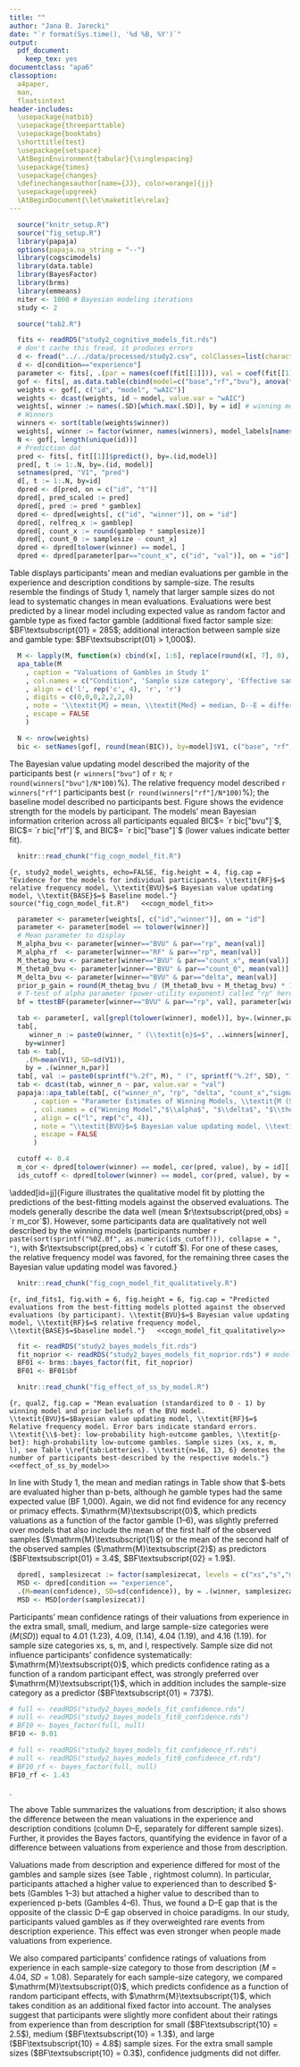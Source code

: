 ```yaml
---
title: ""
author: "Jana B. Jarecki"
date: "`r format(Sys.time(), '%d %B, %Y')`"
output:
  pdf_document:
    keep_tex: yes
documentclass: "apa6"
classoption:
  a4paper,
  man,
  floatsintext
header-includes:
  \usepackage{natbib}
  \usepackage{threeparttable}
  \usepackage{booktabs}
  \shorttitle{test}
  \usepackage{setspace}
  \AtBeginEnvironment{tabular}{\singlespacing}
  \usepackage{times}
  \usepackage{changes}
  \definechangesauthor[name={JJ}, color=orange]{jj}
  \usepackage{upgreek}
  \AtBeginDocument{\let\maketitle\relax}
---
```


```r
  source("knitr_setup.R")
  source("fig_setup.R")
  library(papaja)
  options(papaja.na_string = "--")
  library(cogscimodels)
  library(data.table)
  library(BayesFactor)
  library(brms)
  library(emmeans)  
  niter <- 1000 # Bayesian modeling iterations
  study <- 2
```

```r
  source("tab2.R")
```

```r
  fits <- readRDS("study2_cognitive_models_fit.rds")
  # don't cache this fread, it produces errors
  d <- fread("../../data/processed/study2.csv", colClasses=list(character="id"))
  d <- d[condition=="experience"]
  parameter <- fits[, .(par = names(coef(fit[[1]])), val = coef(fit[[1]])), by = .(id, model)]
  gof <- fits[, as.data.table(cbind(model=c("base","rf","bvu"), anova(fit[[1]], fit[[2]], fit[[3]])[, c("wAIC", "AIC", "BIC")])), by = id]
  weights <- gof[, c("id", "model", "wAIC")]
  weights <- dcast(weights, id ~ model, value.var = "wAIC")
  weights[, winner := names(.SD)[which.max(.SD)], by = id] # winning models
  # Winners
  winners <- sort(table(weights$winner))
  weights[, winner := factor(winner, names(winners), model_labels[names(winners)])]
  N <- gof[, length(unique(id))]
  # Prediction dat
  pred <- fits[, fit[[1]]$predict(), by=.(id,model)]
  pred[, t := 1:.N, by=.(id, model)]
  setnames(pred, "V1", "pred")
  d[, t := 1:.N, by=id]
  dpred <- d[pred, on = c("id", "t")]
  dpred[, pred_scaled := pred]
  dpred[, pred := pred * gamblex]
  dpred <- dpred[weights[, c("id", "winner")], on = "id"]
  dpred[, relfreq_x := gamblep]
  dpred[, count_x := round(gamblep * samplesize)]
  dpred[, count_0 := samplesize - count_x]
  dpred <- dpred[tolower(winner) == model, ]
  dpred <- dpred[parameter[par=="count_x", c("id", "val")], on = "id"]
```


\subsection{Evaluations of Gambles by Condition and Sample Size}
Table \ref{tab:means_study2} displays participants' mean and median evaluations per gamble in the experience and description conditions by sample-size. The results resemble the findings of Study 1, namely that larger sample sizes do not lead to systematic changes in mean evaluations. Evaluations were best predicted by a linear model including expected value as random factor and gamble type as fixed factor gamble (additional fixed factor sample size: $BF\textsubscript{01} = 285$; additional interaction between sample size and gamble type: $BF\textsubscript{01} > 1,000$).

<!-- 
```r
  dagg <- d[, .(M=mean(value), SD=sd(value)), by = .(samplesizecat, gambletype)]
  ggplot(dagg, aes(samplesizecat)) +
    geom_jitter(data=d, aes(y=value), alpha = 0.01) +
    geom_violin(data=d, aes(y=value), color = "grey", fill = "grey", alpha = .4) +
    geom_boxplot(data=d, aes(y=value), fill = NA, color = "white", width = 0.2, size = 1) +
    geom_errorbar(aes(ymin = M-SD, ymax=M+SD), width = 0.1, size = 0.8) +
    geom_point(aes(y=M), size = 3) +
    facet_wrap(~gambletype) +
    ylim(0,27) +
    ylab("Evaluation (M +/- SD)") +
    xlab("Sample Size") +
    labs(caption = "Note: -- denotes description condition") +
    geom_segment(aes(x = "xs", xend = "l", y = 27, yend = 27), color = "grey") +
    geom_label(aes(y = 27, x = "s", label = " Experience"), hjust = 0.03, label.size = 0, size = 2.7, fontface = 3, vjust = 0.4) +
    theme(aspect.ratio = 1)
``` 
-->

```r
  M <- lapply(M, function(x) cbind(x[, 1:6], replace(round(x[, 7], 0), round(x[, 7], 0) > 1000, ">1000")))
  apa_table(M
    , caption = "Valuations of Gambles in Study 1"
    , col.names = c("Condition", 'Sample size category', 'Effective sample size', '\\textit{Med}', '\\textit{M}', 'D--E', 'D--E:$BF\\textsubscript{10}$')
    , align = c('l', rep('c', 4), 'r', 'r')
    , digits = c(0,0,0,2,2,2,0)
    , note = '\\textit{M} = mean, \\textit{Med} = median, D--E = difference between mean description-based valuations and experience-based valuations, $BF\\textsubscript{10}$ = Bayes Factor quantifying the evidence for a linear model $\\mathrm{M}\\textsubscript{1}$ predicting that valuations differ between description and experience over a linear model $\\mathrm{M}\\textsubscript{0}$ predicting no such differences; both models models contain a by-participant random effect. Gambles IDs 1, 2, and 3 are \\$-bets; Gamble IDs 4, 5, and 6 are p-bets.'
    , escape = FALSE
    )
```

\subsection{Cognitive modeling of experience-based evaluations}
\added[id=jj]{The modeling procedure followed the procedure in Study~1.}

```r
  N <- nrow(weights)
  bic <- setNames(gof[, round(mean(BIC)), by=model]$V1, c("base", "rf", "bvu"))
```

\subsubsection{Modeling Results}
\added[id=jj]{The next section presents the quantitative cognitive model fit, the qualitative model fit, and lastly the effects of sample size given the cognitive strategies.}

\textit{Quantitative Model Fit.} The Bayesian value updating model described the majority of the participants best (`r winners["bvu"]` of `r N`; `r round(winners["bvu"]/N*100)`\%). The relative frequency model described `r winners["rf"]` participants best (`r round(winners["rf"]/N*100)`\%); the baseline model described no participants best. Figure \ref{fig:study2_model_weights} shows the evidence strength for the models by participant. The models' mean Bayesian information criterion across all participants equaled BIC\textsubscript{BVU}$= `r bic["bvu"]`$, BIC\textsubscript{RF}$= `r bic["rf"]`$, and BIC\textsubscript{BASE}$= `r bic["base"]`$ (lower values indicate better fit).


```r
  knitr::read_chunk("fig_cogn_model_fit.R")
```
```{r, study2_model_weights, echo=FALSE, fig.height = 4, fig.cap = "Evidence for the models for individual participants. \\textit{RF}$=$ relative frequency model, \\textit{BVU}$=$ Bayesian value updating model, \\textit{BASE}$=$ Baseline model."}
  source("fig_cogn_model_fit.R")
  <<cogn_model_fit>>
```

```r
  parameter <- parameter[weights[, c("id","winner")], on = "id"]
  parameter <- parameter[model == tolower(winner)]
  # Mean parameter to display
  M_alpha_bvu <- parameter[winner=="BVU" & par=="rp", mean(val)]
  M_alpha_rf  <- parameter[winner=="RF" & par=="rp", mean(val)]
  M_thetag_bvu <- parameter[winner=="BVU" & par=="count_x", mean(val)]
  M_theta0_bvu <- parameter[winner=="BVU" & par=="count_0", mean(val)]
  M_delta_bvu <- parameter[winner=="BVU" & par=="delta", mean(val)]
  prior_p_gain = round(M_thetag_bvu / (M_theta0_bvu + M_thetag_bvu) * 100)
  # T-test of alpha parameter (power-utility exponent) called "rp" here
  bf = ttestBF(parameter[winner=="BVU" & par=="rp", val], parameter[winner=="RF" & par=="rp", val])
```

\added[id=jj]{
The estimated parameter of the winning models are shown in Table \ref{tab:study2_parameter}. The mean power utility exponent $\alpha$ is relatively similar for participants classified as using a Bayesian value updating strategy ($M_{\alpha}= `r M_alpha_bvu`$) compared to those using a relative frequency strategy ($M_{\alpha}=`r M_alpha_rf`$), `r apa_print(bf)$full_result`. Like in Study 1, the participants using the Bayesian strategy had a loss prior, on avarage; they believed that gains occur with `r prior_p_gain`\% (gain prior $\theta_G = `r M_thetag_bvu`$; zero-outcome prior $\theta_0 = `r M_theta0_bvu`$). Again, the learning rate parameter $\delta$ shows liberal learning ($M_{\delta}=`r M_delta_bvu`$).
}

```r
  tab <- parameter[, val[grepl(tolower(winner), model)], by=.(winner,par)]
  tab[,
     winner_n := paste0(winner, " (\\textit{n}$=$", ..winners[winner], ")"),
    by=winner]
  tab <- tab[,
    .(M=mean(V1), SD=sd(V1)),
    by = .(winner_n,par)]
  tab[, val := paste0(sprintf("%.2f", M), " (", sprintf("%.2f", SD), ")")]
  tab <- dcast(tab, winner_n ~ par, value.var = "val")
  papaja::apa_table(tab[, c("winner_n", "rp", "delta", "count_x","sigma")]
      , caption = "Parameter Estimates of Winning Models, \\textit{M (SD)}"
      , col.names = c("Winning Model","$\\alpha$", "$\\delta$", "$\\theta_G$","$\\sigma$")
      , align = c("l", rep("c", 4)),
      , note = "\\textit{BVU}$=$ Bayesian value updating model, \\textit{RF}$=$ relative frequency model. Parameters denote: $\\alpha=$ power utility exponent, $\\theta_G$ gain prior, $\\sigma$ standard deviation."
      , escape = FALSE
      )
```

```r
  cutoff <- 0.4
  m_cor <- dpred[tolower(winner) == model, cor(pred, value), by = id][, mean(V1)]
  ids_cutoff <- dpred[tolower(winner) == model, cor(pred, value), by = id][V1 < cutoff]$id
```

\textit{Qualitative Model Fit.}
\added[id=jj]{Figure \ref{fig:ind_fits1} illustrates the qualitative model fit by plotting the predictions of the best-fitting models against the observed evaluations. The models generally describe the data well (mean $r\textsubscript{pred,obs} = `r m_cor`$). However, some participants data are qualitatively not well described by the winning models (participants number `r paste(sort(sprintf("%02.0f", as.numeric(ids_cutoff))), collapse = ", ")`, with $r\textsubscript{pred,obs} < `r cutoff`$). For one of these cases, the relative frequency model was favored, for the remaining three cases the Bayesian value updating model was favored.\footnote{Note, however, that participant number 7 evaluated all gambles with zero, which indicates inattentiveness or not comprehending the task.}}


```r
  knitr::read_chunk("fig_cogn_model_fit_qualitatively.R")
```
```{r, ind_fits1, fig.with = 6, fig.height = 6, fig.cap = "Predicted evaluations from the best-fitting models plotted against the observed evaluations (by participant). \\textit{BVU}$=$ Bayesian value updating model, \\textit{RF}$=$ relative frequency model, \\textit{BASE}$=$baseline model."}
  <<cogn_model_fit_qualitatively>>
```

\added[id=jj]{The cognitive modeling results thus show greater heterogeneity in Study 2 (compared to Study 1), slightly more than half the participants could be described by a Bayesian strategy, the remaining participants followed a relative-frequency strategy. The higher prevalence of the relative frequency strategy in Study 2 can be explained considering that Study 2 initially withheld the information about the magnitude of the gain outcomes as opposed to Study 1, where participants received outcome information. If participants learn not only probabilities but also outcomes, the task might require more cognitive effort and this might take attention away from prior beliefs.}

\emph{The effect of sample size given cognitive strategies.} \added[id=jj]{We qualitatively investigated how sample size affects the evaluations of relative-frequency-type and Bayesian-type learners. The Bayesian model predicts that sample size changes the evaluations in interaction with the prior beliefs. Participants with a gain prior should decrease the evaluations of \$-bets as sample sizes increase; participants with a zero-outcome prior should increase their evaluations of p-bets as sample size increases.
}

```r
  fit <- readRDS("study2_bayes_models_fit.rds")
  fit_noprior <- readRDS("study2_bayes_models_fit_noprior.rds") # model without the grouping (RF, BVU-gain, BVU-loss)
  BF01 <- brms::bayes_factor(fit, fit_noprior)
  BF01 <- BF01$bf
```

\added[id=jj]{
Given the cognitive modeling results, participants were classified as relative-frequency learners, Bayesian learners with gain priors, and Bayesian learners with loss priors (prior parameters $\theta_G > 1$, and $\theta_G \leq 1$, respectively). Figure \ref{fig:qual2} shows how sample size affects the three learner types' evaluations of p-bets and \$-bets. For \$-bets the evaluation of the Bayesian learners show a small interaction with the prior. Statistical analyses by means of a Bayesian generalized linear model\footnote{regressing the (normalized) evaluations on the predictors sample size, gamble type (p-bet, \$-bet), and type (BVU-gain-prior, BVU-loss-prior, RF) with a by-participant random intercept; categorical predictors were effects-coded to facilitate interpretation of interactions \citep[for details, see][]{SingmannForthcoming}}, however, showed no substantial support that including the learner type as predictor (model M\textsubscript{0}) improves goodness of fit compared to excluding learner type as predictor (model M\textsubscript{0}), BF\textsubscript{01} $=`r BF01`$. These results corroborate the findings from Study 1.
}


```r
  knitr::read_chunk("fig_effect_of_ss_by_model.R")
```
```{r, qual2, fig.cap = "Mean evaluation (standardized to 0 - 1) by winning model and prior beliefs of the BVU model. \\textit{BVU}$=$Bayesian value updating model, \\textit{RF}$=$ Relative frequency model. Error bars indicate standard errors. \\textit{\\$-bet}: low-probability high-outcome gambles, \\textit{p-bet}: high-probability low-outcome gambles. Sample sizes (xs, x, m, l), see Table \\ref{tab:Lotteries}. \\textit{n=16, 13, 6} denotes the number of participants best-described by the respective models."}
  <<effect_of_ss_by_model>>
```




\subsubsection{Effect of gamble type and sampling order}
In line with Study 1, the mean and median ratings in Table \ref{tab:means_study2} show that \$-bets are evaluated higher than p-bets, although he gamble types had the same expected value (BF\textsubscript{10} \textgreater 1,000). Again, we did not find evidence for any recency or primacy effects. $\mathrm{M}\textsubscript{0}$, which predicts valuations as a function of the factor gamble (1--6), was slightly preferred over models that also include the mean of the first half of the observed samples ($\mathrm{M}\textsubscript{1}$) or the mean of the second half of the observed samples ($\mathrm{M}\textsubscript{2}$) as predictors ($BF\textsubscript{01} = 3.4$, $BF\textsubscript{02} = 1.9$). 

\subsubsection{Confidence ratings}
```r
  dpred[, samplesizecat := factor(samplesizecat, levels = c("xs","s","m","l"))]
  MSD <- dpred[condition == "experience",
  .(M=mean(confidence), SD=sd(confidence)), by = .(winner, samplesizecat)]
  MSD <- MSD[order(samplesizecat)]

```
Participants' mean confidence ratings of their valuations from experience in the extra small, small, medium, and large sample-size categories were  ($M (SD)$) equal to 4.01 ($1.23$), 4.09, ($1.14$), 4.04 ($1.19)$, and 4.16 ($1.19$). for sample size categories xs, s, m, and l, respectively. Sample size did not influence participants' confidence systematically: $\mathrm{M}\textsubscript{0}$, which predicts confidence rating as a function of a random participant effect, was strongly preferred over $\mathrm{M}\textsubscript{1}$, which in addition includes the sample-size category as a predictor ($BF\textsubscript{01} = 737$).


```r
# full <- readRDS("study2_bayes_models_fit_confidence.rds")
# null <- readRDS("study2_bayes_models_fit0_confidence.rds")
# BF10 <- bayes_factor(full, null)
BF10 <- 0.01

# full <- readRDS("study2_bayes_models_fit_confidence_rf.rds")
# null <- readRDS("study2_bayes_models_fit0_confidence_rf.rds")
# BF10_rf <- bayes_factor(full, null)
BF10_rf <- 1.43
```

\added[id=jj]{The Bayesian cognitive strategy predicts that confidence increases with higher sample sizes; the relative frequency model predicts that sample size has no influence on confidence. To test this, the confidence data was analyzed separately by best-fitting cognitive model (Bayesian-type learners or relative-frequency-type learners). Contrary to the expectations, the Bayesian learners' confidence did not increase with higher sample sizes ($M=`r MSD[winner=="BVU", M]`$ for sample sizes `r MSD[winner=="BVU", paste(samplesizecat, collapse = ", ")]`, respectively. Respective \textit{SD}s $= `r MSD[winner=="BVU", SD]`$). A linear model\footnote{with by-participant random intercept and the predictors effect-coded.} of the confidence ratings, which excluded sample size as predictor, was preferred over a model including sample size (BF\textsubscript{excl,incl} $= `r 1/BF10`$). Similarly, the confidence of relative-frequency-type learners did not show an effect of sample size on confidence ratings ($M=`r MSD[winner=="RF", M]`$ for sample sizes `r MSD[winner=="RF", samplesizecat]`, respectively; \textit{SD}s $= `r MSD[winner=="RF", SD]`$, respectively; BF\textsubscript{excl,incl} $= `r 1/BF10_rf`$)}.


\subsubsection{Description versus experience}
The above Table \ref{tab:means_study2} summarizes the valuations from description; it also shows the difference between the mean valuations in the experience and description conditions (column D--E, separately for different sample sizes). Further, it provides the Bayes factors, quantifying the evidence in favor of a difference between valuations from experience and those from description.

Valuations made from description and experience differed for most of the gambles and sample sizes (see Table \ref{tab:means_study2}, rightmost column). In particular, participants attached a higher value to experienced than to described \$-bets (Gambles 1--3) but attached a higher value to described than to experienced p-bets (Gambles 4--6). Thus, we found a D--E gap that is the opposite of the classic D--E gap observed in choice paradigms. In our study, participants valued gambles as if they overweighted rare events from description \textit{and} experience. This effect was even stronger when people made valuations from experience.

We also compared participants' confidence ratings of valuations from experience in each sample-size category to those from description ($M = 4.04$, $SD = 1.08$). Separately for each sample-size category, we compared $\mathrm{M}\textsubscript{0}$, which predicts confidence as a function of random participant effects, with $\mathrm{M}\textsubscript{1}$, which takes condition as an additional fixed factor into account. The analyses suggest that participants were slightly more confident about their ratings from experience than from description for small ($BF\textsubscript{10} = 2.5$), medium ($BF\textsubscript{10} = 1.3$), and large ($BF\textsubscript{10} = 4.8$) sample sizes. For the extra small sample sizes ($BF\textsubscript{10} = 0.3$), confidence judgments did not differ. 